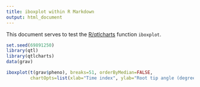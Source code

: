 ```yaml
---
title: iboxplot within R Markdown
output: html_document
---
```


This document serves to test the
[R/qtlcharts](https://kbroman.org/qtlcharts/) function `iboxplot`.

```r
set.seed(69891250)
library(qtl)
library(qtlcharts)
data(grav)
```

```r
iboxplot(t(grav$pheno), breaks=51, orderByMedian=FALSE,
         chartOpts=list(xlab="Time index", ylab="Root tip angle (degrees)"))
```
